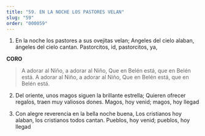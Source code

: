 ```yaml
---
title: "59. EN LA NOCHE LOS PASTORES VELAN"
slug: "59"
order: "000059"
---
```

1.  En la noche los pastores a sus ovejitas velan; Angeles del cielo alaban, ángeles del cielo cantan. Pastorcitos, id, pastorcitos, ya,

**CORO**
>A adorar al Niño, a adorar al Niño, Que en Belén está, que en Belén está. A adorar al Niño, a adorar al Niño, Que en Belén está, que en Belén está.

2.	Del oriente, unos magos siguen la brillante estrella;
Quieren ofrecer regalos, traen muy valiosos dones. Magos, hoy venid; magos, hoy llegad

3.	Con alegre reverencia en la bella noche buena,
Los cristianos hoy alaban, los cristianos todos cantan.
Pueblos, hoy venid; pueblos, hoy llegad

